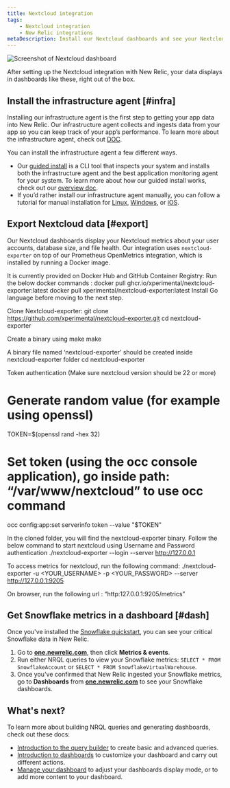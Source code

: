 ```yaml
---
title: Nextcloud integration
tags:
    - Nextcloud integration
    - New Relic integrations
metaDescription: Install our Nextcloud dashboards and see your Nextcloud performance data in New Relic.
---
```



<img
    title="Screenshot of Nextcloud dashboard"
    src={infrastructureNextcloudIntegration}
/>

<figcaption>
After setting up the Nextcloud integration with New Relic, your data displays in dashboards like these, right out of the box. 
</figcaption>

## Install the infrastructure agent [#infra]

Installing our infrastructure agent is the first step to getting your app data into New Relic. Our infrastructure agent collects and ingests data from your app so you can keep track of your app’s performance. To learn more about the infrastructure agent, check out [DOC]().

You can install the infrastructure agent a few different ways. 

* Our [guided install](https://one.newrelic.com/nr1-core?state=4f81feab-35f7-e97e-9903-52510f8542bd) is a CLI tool that inspects your system and installs both the infrastructure agent and the best application monitoring agent for your system. To learn more about how our guided install works, check out our [overview doc](/docs/infrastructure/host-integrations/installation/new-relic-guided-install-overview). 
* If you’d rather install our infrastructure agent manually, you can follow a tutorial for manual installation for [Linux](), [Windows](), or [iOS](). 

## Export Nextcloud data [#export]

Our Nextcloud dashboards display your Nextcloud metrics about your user accounts, database size, and file health. Our integration uses `nextcloud-exporter` on top of our Prometheus OpenMetrics integration, which is installed by running a Docker image. 

It is currently provided on Docker Hub and GitHub Container Registry:
Run the below docker commands : 
docker pull ghcr.io/xperimental/nextcloud-exporter:latest
docker pull xperimental/nextcloud-exporter:latest
Install Go language before moving to the next step.

Clone Nextcloud-exporter:
git clone https://github.com/xperimental/nextcloud-exporter.git
cd nextcloud-exporter

Create a binary using make
make

A binary file named ‘nextcloud-exporter’ should be created inside nextcloud-exporter folder
cd nextcloud-exporter

Token authentication (Make sure nextcloud version should be 22 or more)
# Generate random value (for example using openssl)
TOKEN=$(openssl rand -hex 32)
# Set token (using the occ console application), go inside path: “/var/www/nextcloud” to use occ command
occ config:app:set serverinfo token --value "$TOKEN"

In the cloned folder, you will find the nextcloud-exporter binary. Follow the below command to start nextcloud using Username and Password authentication
./nextcloud-exporter --login <USERNAME> <PASSWORD> --server http://127.0.0.1


To access metrics for nextcloud, run the following command:
./nextcloud-exporter -u <YOUR_USERNAME> -p <YOUR_PASSWORD> --server http://127.0.0.1:9205

On browser, run the following url : “http:127.0.0.1:9205/metrics”

## Get Snowflake metrics in a dashboard [#dash]

Once you've installed the [Snowflake quickstart](https://newrelic.com/instant-observability/snowflake), you can see your critical Snowflake data in New Relic. 

1. Go to **[one.newrelic.com](https://one.newrelic.com/all-capabilities)**, then click **Metrics & events**.
2. Run either NRQL queries to view your Snowflake metrics: `SELECT * FROM SnowflakeAccount` or `SELECT * FROM SnowflakeVirtualWarehouse`.
3. Once you've confirmed that New Relic ingested your Snowflake metrics, go to **Dashboards** from **[one.newrelic.com](https://one.newrelic.com/all-capabilities)** to see your Snowflake dashboards. 

## What's next?

To learn more about building NRQL queries and generating dashboards, check out these docs:

* [Introduction to the query builder](/docs/query-your-data/explore-query-data/query-builder/introduction-query-builder) to create basic and advanced queries.
* [Introduction to dashboards](/docs/query-your-data/explore-query-data/dashboards/introduction-dashboards) to customize your dashboard and carry out different actions.
* [Manage your dashboard](/docs/query-your-data/explore-query-data/dashboards/manage-your-dashboard) to adjust your dashboards display mode, or to add more content to your dashboard. 
